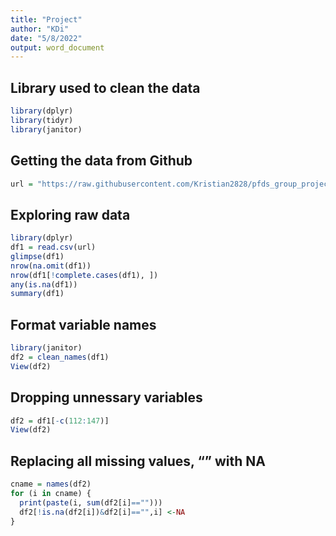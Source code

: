---
title: "Project"
author: "KDi"
date: "5/8/2022"
output: word_document
---

## Library used to clean the data
```{r}
library(dplyr)
library(tidyr)
library(janitor)
```

## Getting the data from Github 
```{r}
url = "https://raw.githubusercontent.com/Kristian2828/pfds_group_project/main/dataset/dataset.csv"
```

## Exploring raw data 
```{r}
library(dplyr)
df1 = read.csv(url)
glimpse(df1)
nrow(na.omit(df1))
nrow(df1[!complete.cases(df1), ])
any(is.na(df1))
summary(df1)
```

## Format variable names
```{r}
library(janitor)
df2 = clean_names(df1)
View(df2)
```

## Dropping unnessary variables
```{r}
df2 = df1[-c(112:147)]
View(df2)
```

## Replacing all missing values, "" with NA 
```{r}
cname = names(df2)
for (i in cname) {
  print(paste(i, sum(df2[i]=="")))
  df2[!is.na(df2[i])&df2[i]=="",i] <-NA
}
```

